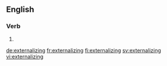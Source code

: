 ==English==

===Verb===
{{head|en}}

# {{present participle of|externalize|lang=en}}

[[de:externalizing]]
[[fr:externalizing]]
[[fi:externalizing]]
[[sv:externalizing]]
[[vi:externalizing]]